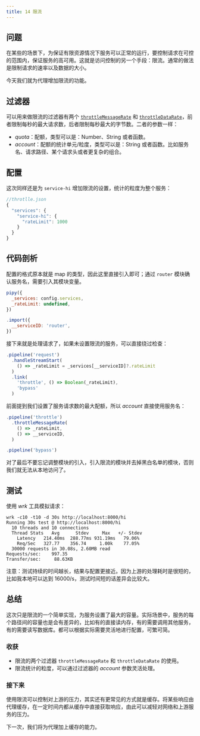 ```yaml
---
title: 14 限流
---
```


## 问题

在某些的场景下，为保证有限资源情况下服务可以正常的运行，要控制请求在可控的范围内，保证服务的高可用。这就是访问控制的另一个手段：限流。通常的做法是限制请求的速率以及数据的大小。

今天我们就为代理增加限流的功能。

## 过滤器

可以用来做限流的过滤器有两个 [`throttleMessageRate`](/reference/Configuration/throttleMessageRate) 和 [`throttleDataRate`](/reference/Configuration/throttleDataRate)，前者限制每秒的最大请求数，后者限制每秒最大的字节数。二者的参数一样：
* *quota*：配额，类型可以是：Number、String 或者函数。
* *account*：配额的统计单元/粒度，类型可以是：String 或者函数。比如服务名、请求路径、某个请求头或者更复杂的组合。

## 配置

这次同样还是为 `service-hi` 增加限流的设置，统计的粒度为整个服务：

```js
//throtlle.json
{
  "services": {
    "service-hi": {
      "rateLimit": 1000
    }
  }
}
```

## 代码剖析

配置的格式原本就是 map 的类型，因此这里直接引入即可；通过 `router` 模块确认服务名，需要引入其模块变量。

```js
pipy({
  _services: config.services,
  _rateLimit: undefined,
})

.import({
  __serviceID: 'router',
})
```

接下来就是处理请求了，如果未设置限流的服务，可以直接绕过检查：

```js
.pipeline('request')
  .handleStreamStart(
    () => _rateLimit = _services[__serviceID]?.rateLimit
  )
  .link(
    'throttle', () => Boolean(_rateLimit),
    'bypass'
  )
```

前面提到我们设置了服务请求数的最大配额，所以 *account* 直接使用服务名：

```js
.pipeline('throttle')
  .throttleMessageRate(
    () => _rateLimit,
    () => __serviceID,
  )

.pipeline('bypass')
```

对了最后不要忘记调整模块的引入，引入限流的模块并去掉黑白名单的模块，否则我们就无法从本地访问了。

## 测试

使用 *wrk* 工具模拟请求：

```shell
wrk -c10 -t10 -d 30s http://localhost:8000/hi
Running 30s test @ http://localhost:8000/hi
  10 threads and 10 connections
  Thread Stats   Avg      Stdev     Max   +/- Stdev
    Latency   214.40ms  288.77ms 931.19ms   79.06%
    Req/Sec   327.77    356.74     1.00k    77.05%
  30000 requests in 30.08s, 2.60MB read
Requests/sec:    997.35
Transfer/sec:     88.63KB
```

注意：测试持续的时间越长，结果与配置更接近。因为上游的处理耗时是很短的，比如我本地可以达到 16000/s，测试时间短的话差异会比较大。

## 总结

这次只是限流的一个简单实现，为服务设置了最大的容量。实际场景中，服务的每个路径间的容量也是会有差异的，比如有的直接读内存，有的需要调用其他服务，有的需要读写数据库。都可以根据实际需要灵活地进行配置，可繁可简。

### 收获

* 限流的两个过滤器 `throttleMessageRate` 和 `throttleDataRate` 的使用。
* 限流统计的粒度，可以通过过滤器的 *account* 参数灵活处理。

### 接下来

使用限流可以控制对上游的压力，其实还有更常见的方式就是缓存。将某些响应由代理缓存，在一定时间内都从缓存中直接获取响应，由此可以减轻对网络和上游服务的压力。

下一次，我们将为代理加上缓存的能力。